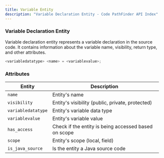 ```yaml
---
title: Variable Entity
description: "Variable Declaration Entity - Code PathFinder API Index"
---
```


<PostHogLayout>
</PostHogLayout>

### Variable Declaration Entity <Badge text="Entity" variant="tip" size="small" />

Variable declaration entity represents a variable declaration in the source code. It contains information about the variable name,
visibility, return type, and other attributes.

```java
<variabledatatype> <name> = <variablevalue>;
```

### Attributes

| Entity                    | Description                                              |
|---------------------------|----------------------------------------------------------|
| `name`                    | Entity's name                                            |
| `visibility`              | Entity's visibility (public, private, protected)         |
| `variabledatatype`        | Entity's variable data type                              |
| `variablevalue`           | Entity's variable value                                  |
| `has_access`              | Check if the entity is being accessed based on scope     |
| `scope`                   | Entity's scope (local, field)                            |
| `is_java_source`          | Is the entity a Java source code                         |
